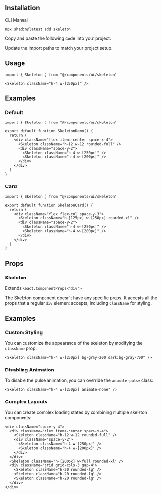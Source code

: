 
<ComponentPreview demoName="skeleton-demo" hint="A skeleton loading state for user information" />

## Installation

<Tabs defaultValue="cli">

<TabsList>
  <TabsTrigger value="cli">CLI</TabsTrigger>
  <TabsTrigger value="manual">Manual</TabsTrigger>
</TabsList>

<TabsContent value="cli">

```bash
npx shadcn@latest add skeleton
```

</TabsContent>

<TabsContent value="manual">

<Steps>

<Step>Copy and paste the following code into your project.</Step>

<ComponentSource name="skeleton" />

<Step>Update the import paths to match your project setup.</Step>

</Steps>

</TabsContent>

</Tabs>

## Usage

```tsx
import { Skeleton } from "@/components/ui/skeleton"
```

```tsx
<Skeleton className="h-4 w-[250px]" />
```

## Examples

### Default

<ComponentPreview demoName="skeleton-demo" hint="A skeleton loading state for user information" />

```tsx
import { Skeleton } from "@/components/ui/skeleton"

export default function SkeletonDemo() {
  return (
    <div className="flex items-center space-x-4">
      <Skeleton className="h-12 w-12 rounded-full" />
      <div className="space-y-2">
        <Skeleton className="h-4 w-[250px]" />
        <Skeleton className="h-4 w-[200px]" />
      </div>
    </div>
  )
}
```

### Card

<ComponentPreview demoName="skeleton-card" hint="A skeleton loading state for a card" />

```tsx
import { Skeleton } from "@/components/ui/skeleton"

export default function SkeletonCard() {
  return (
    <div className="flex flex-col space-y-3">
      <Skeleton className="h-[125px] w-[250px] rounded-xl" />
      <div className="space-y-2">
        <Skeleton className="h-4 w-[250px]" />
        <Skeleton className="h-4 w-[200px]" />
      </div>
    </div>
  )
}
```

## Props

### Skeleton

Extends `React.ComponentProps<"div">`

The Skeleton component doesn't have any specific props. It accepts all the props that a regular `div` element accepts, including `className` for styling.

## Examples

### Custom Styling

You can customize the appearance of the skeleton by modifying the `className` prop:

```tsx
<Skeleton className="h-4 w-[250px] bg-gray-200 dark:bg-gray-700" />
```

### Disabling Animation

To disable the pulse animation, you can override the `animate-pulse` class:

```tsx
<Skeleton className="h-4 w-[250px] animate-none" />
```

### Complex Layouts

You can create complex loading states by combining multiple skeleton components:

```tsx
<div className="space-y-4">
  <div className="flex items-center space-x-4">
    <Skeleton className="h-12 w-12 rounded-full" />
    <div className="space-y-2">
      <Skeleton className="h-4 w-[250px]" />
      <Skeleton className="h-4 w-[200px]" />
    </div>
  </div>
  <Skeleton className="h-[200px] w-full rounded-xl" />
  <div className="grid grid-cols-3 gap-4">
    <Skeleton className="h-20 rounded-lg" />
    <Skeleton className="h-20 rounded-lg" />
    <Skeleton className="h-20 rounded-lg" />
  </div>
</div>